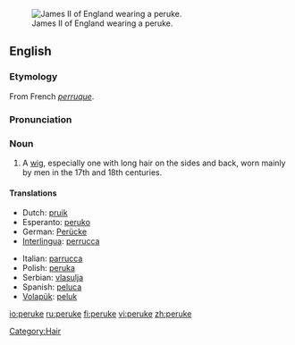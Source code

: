 [[Image:James_II_of_England.jpg|thumb|right|James II of England wearing a peruke.]]
==English==

===Etymology===
From French ''[[perruque]]''.

===Pronunciation===
{{IPA|/pəˈru:k/}}

===Noun===
{{en-noun}}

# A [[wig]], especially one with long hair on the sides and back, worn mainly by men in the 17th and 18th centuries.

====Translations====
{{top}}
*Dutch: [[pruik]]
*Esperanto: [[peruko]]
*German: [[Perücke]] {{f}}
*[[Interlingua]]: [[perrucca]]
{{mid}}
*Italian: [[parrucca]]
*Polish: [[peruka]]
*Serbian: [[vlasulja]]
*Spanish: [[peluca]]
*[[Volapük]]: [[peluk]]
{{bottom}}

[[Category:Hair]]

[[io:peruke]]
[[ru:peruke]]
[[fi:peruke]]
[[vi:peruke]]
[[zh:peruke]]
